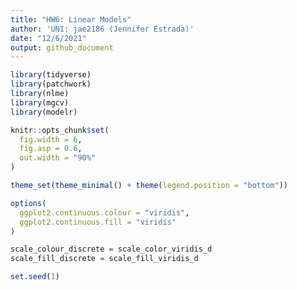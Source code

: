 ```yaml
---
title: "HW6: Linear Models"
author: 'UNI: jae2186 (Jennifer Estrada)'
date: "12/6/2021"
output: github_document
---
```


```r
library(tidyverse)
library(patchwork)
library(nlme)
library(mgcv)
library(modelr)

knitr::opts_chunk$set(
  fig.width = 6,
  fig.asp = 0.6,
  out.width = "90%"
)

theme_set(theme_minimal() + theme(legend.position = "bottom"))

options(
  ggplot2.continuous.colour = "viridis",
  ggplot2.continuous.fill = "viridis"
)

scale_colour_discrete = scale_color_viridis_d
scale_fill_discrete = scale_fill_viridis_d

set.seed(1)
```
